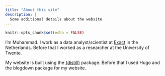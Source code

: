 ```yaml
---
title: "About this site"
description: |
  Some additional details about the website
---
```


```r
knitr::opts_chunk$set(echo = FALSE)
```

I'm Muhammad. I work as a data analyst/scientist at [Exact](https://www.exact.com) in the Netherlands. Before that I worked as a researcher at the University of Twente.

My website is built using the [{distill}](https://rstudio.github.io/distill/) package. Before that I used Hugo and the blogdown package for my website.